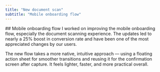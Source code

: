```yaml
---
title: "New document scan"
subtitle: "Mobile onboarding flow"
---
```


<Paragraph>
  ## Mobile onboarding flow
  I worked on improving the mobile onboarding flow, especially the document scanning experience. The updates led to nearly a 25% boost in conversion rate and have been one of the most appreciated changes by our users.

  The new flow takes a more native, intuitive approach — using a floating action sheet for smoother transitions and reusing it for the confirmation screen after capture. It feels lighter, faster, and more practical overall.

  <span className="mb-2" />
  <IphoneMockupVideo
    playbackId="KuJUqzxvuvmZJzvwdjQ6PE200XlHdlQ6as2MMHjvNZ02U"
    className="mt-8"
  />
</Paragraph>

<Paragraph>
  <ResponsiveGrid columns={3}>
    <IphoneMockupImage
      src="/projects/footprint/id-doc/scan-selfie.jpg"
      alt="Document scan selfie"
      className="mt-8"
    />
    <IphoneMockupImage
      src="/projects/footprint/id-doc/scan-preview.jpg"
      alt="Document scan preview"
      className="mt-8"
    />
    <IphoneMockupImage
      src="/projects/footprint/id-doc/scan-uploading-selfie.jpg"
      alt="Document scan loading"
      className="mt-8"
    />
  </ResponsiveGrid>
</Paragraph>

